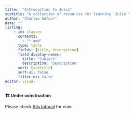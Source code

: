 ```yaml
---
title:  "Introduction to Julia"
subtitle: "A collection of resources for learning `Julia`"
author: "Charles Dufour"
date: ""
listing: 
    - id: classes
      contents:
        - "*.qmd"
      type: table
      fields: [title, description]
      field-display-names:
        title: "Subject"
        description: "Description"
      sort: [subtitle]
      sort-ui: false
      filter-ui: false
editor: visual
---
```


:::{.callout-important}
**🏗 Under construction**

Please check [this tutorial](https://crsl4.github.io/julia-workshop/) for now.
:::



::: {#classes}
:::



